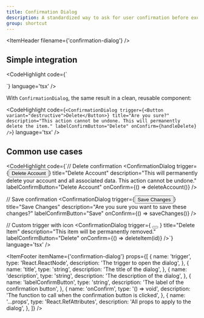 ```yaml
---
title: Confirmation Dialog
description: A standardized way to ask for user confirmation before executing critical actions like deleting data, logging out, or making irreversible changes.
group: shortcut
---
```


<ItemHeader filename={'confirmation-dialog'} />

## Simple integration

<CodeHighlight code={`<Dialog>
  <DialogTrigger asChild>
    <Button variant="destructive">Delete</Button>
  </DialogTrigger>
  <DialogContent>
    <DialogHeader>
      <DialogTitle>Are you sure?</DialogTitle>
      <DialogDescription>
        This action cannot be undone. This will permanently delete the item.
      </DialogDescription>
    </DialogHeader>
    <DialogFooter>
      <Button variant="outline" onClick={() => setOpen(false)}>Cancel</Button>
      <Button variant="destructive" onClick={handleDelete}>Delete</Button>
    </DialogFooter>
  </DialogContent>
</Dialog>`} language='tsx' />

With `ConfirmationDialog`, the same result in a clean, reusable component:

<CodeHighlight code={`<ConfirmationDialog
      trigger={<Button variant="destructive">Delete</Button>}
      title="Are you sure?"
      description="This action cannot be undone. This will permanently delete the item."
      labelConfirmButton="Delete"
      onConfirm={handleDelete}
/>`} language='tsx' />

## Common use cases

<CodeHighlight code={`// Delete confirmation
<ConfirmationDialog
      trigger={<Button variant="destructive">Delete Account</Button>}
      title="Delete Account"
      description="This will permanently delete your account and all associated data. This action cannot be undone."
      labelConfirmButton="Delete Account"
      onConfirm={() => deleteAccount()}
/>

// Save confirmation
<ConfirmationDialog
      trigger={<Button>Save Changes</Button>}
      title="Save Changes"
      description="Are you sure you want to save these changes?"
      labelConfirmButton="Save"
      onConfirm={() => saveChanges()}
/>

// Custom trigger with icon
<ConfirmationDialog
      trigger={
        <Button variant="ghost" size="icon">
          <Trash2 className="size-4" />
        </Button>
      }
      title="Delete Item"
      description="This item will be permanently removed."
      labelConfirmButton="Delete"
      onConfirm={() => deleteItem(id)}
/>`} language='tsx' />

<ItemFooter itemName={'confirmation-dialog'} props={[
  {
    name: 'trigger',
    type: 'React.ReactNode',
    description: 'The trigger to open the dialog',
  },
  {
    name: 'title',
    type: 'string',
    description: 'The title of the dialog',
  },
  {
    name: 'description',
    type: 'string',
    description: 'The description of the dialog',
  },
  {
    name: 'labelConfirmButton',
    type: 'string',
    description: 'The label of the confirmation button',
  },
  {
    name: 'onConfirm',
    type: '() => void',
    description: 'The function to call when the confirmation button is clicked',
  },
  {
    name: '...props',
    type: 'React.RefAttributes<HTMLDialogElement>',
    description: 'All props to apply to the dialog',
  },
]} />